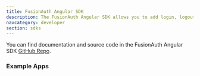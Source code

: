 ```yaml
---
title: FusionAuth Angular SDK
description: The FusionAuth Angular SDK allows you to add login, logout and registration functionality to your Angular application.
navcategory: developer
section: sdks
---
```


You can find documentation and source code in the FusionAuth Angular SDK <a href="https://github.com/FusionAuth/fusionauth-angular-sdk/">GitHub  Repo</a>.

### Example Apps
<ExampleApps language="angular" />

